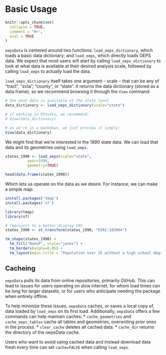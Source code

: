 # Basic Usage

```r
knitr::opts_chunk$set(
  collapse = TRUE,
  comment = "#>",
  eval = TRUE
)
```

`oepsData` is centered around two functions: `load_oeps_dictionary`, which loads a basic data dictionary; and `load_oeps`, which directly loads OEPS data. We expect that most users will start by calling `load_oeps_dictionary` to look at what data is available at their desired analysis scale, followed by calling `load_oeps` to actually load the data.

`load_oeps_dictionary` itself takes one argument -- scale -- that can be any of "tract", "zcta", "county", or "state". It returns the data dictionary (stored as a data.frame), so we recommend browsing it through the `View` command:

```r
# See what data is available at the state level
data_dictionary <- load_oeps_dictionary(scale="state")

# if working in RStudio, we recommend:
# View(data_dictionary)

# as we're in a bookdown, we just preview it simply:
View(data_dictionary)
```

We might find that we're interested in the 1990 state data. We can load that data and its geometries using `load_oeps`.

```r

states_1990 <- load_oeps(scale="state", 
          year=1990,
          geometry=TRUE)

head(data.frame(states_1990))
```

Which lets us operate on the data as we desire. For instance, we can make a simple map:

```r
install.packages('tmap')
install.packages('sf')
```

```r
library(tmap)
library(sf)

# reproject to a better display CRS
states_1990 <- st_transform(states_1990, "ESRI:102004")

tm_shape(states_1990) + 
  tm_fill("NoHsP", style="jenks") +
  tm_borders(alpha=0.05) +
  tm_layout(main.title = "Population over 25 without a high school degree")

```


## Cacheing

`oepsData` pulls its data from online repositories, primarily GitHub. This can lead to issues for users operating on slow internet, for whom load times can be long for larger datasets, or for users who anticipate needing the package when entirely offline.

To help minimize these issues, `oepsData` caches, or saves a local copy of, data loaded by `load_oeps` on its first load. Additionally, `oepsData` offers a few commands can help maintain caches:
* `cache_geometries` and `cache_oeps_tables` cache all tables and geometries, overwriting prior ones in the process.
* `clear_cache` deletes all cached data.
* `cache_dir` returns the directory of the oepsData cache.

Users who want to avoid using cached data and instead download data fresh every time can set `cache=FALSE` when calling `load_oeps`. 


